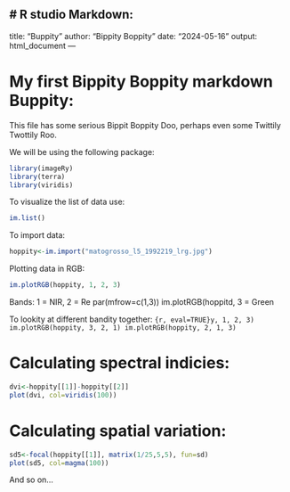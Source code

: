 # R studio Markdown:
---
title: "Buppity"
author: "Bippity Boppity"
date: "2024-05-16"
output: html_document
---

# My first Bippity Boppity markdown Buppity:
This file has some serious Bippit Boppity Doo, perhaps even some Twittily Twottily Roo.

We will be using the following package:
```r
library(imageRy)
library(terra)
library(viridis)
```

To visualize the list of data use:
```r
im.list()
```

To import data:
```r
hoppity<-im.import("matogrosso_l5_1992219_lrg.jpg")
```

Plotting data in RGB:
```r
im.plotRGB(hoppity, 1, 2, 3)
```

Bands:
1 = NIR, 2 = Re
par(mfrow=c(1,3))
im.plotRGB(hoppitd, 3 = Green

To lookity at different bandity together:
```{r, eval=TRUE}y, 1, 2, 3)
im.plotRGB(hoppity, 3, 2, 1)
im.plotRGB(hoppity, 2, 1, 3)
```

# Calculating spectral indicies:
```r
dvi<-hoppity[[1]]-hoppity[[2]]
plot(dvi, col=viridis(100))
```

# Calculating spatial variation:
```r
sd5<-focal(hoppity[[1]], matrix(1/25,5,5), fun=sd)
plot(sd5, col=magma(100))
```

And so on...

